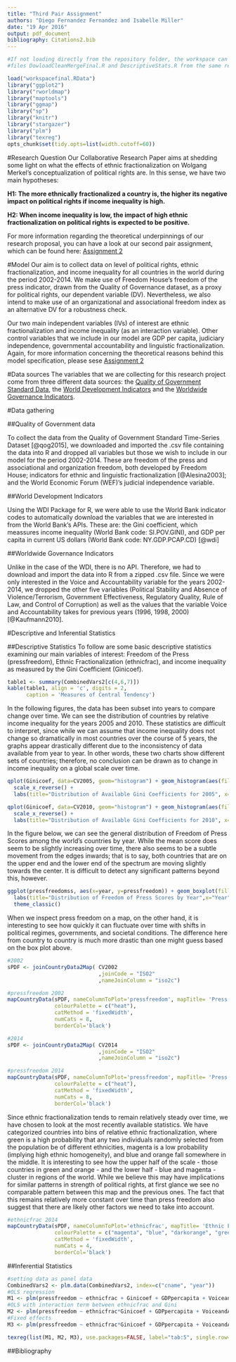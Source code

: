 ```yaml
---
title: "Third Pair Assignment"
authors: "Diego Fernandez Fernandez and Isabelle Miller"
date: "19 Apr 2016"
output: pdf_document
bibliography: Citations2.bib
---
```

```r
#If not loading directly from the repository folder, the workspace can be replicated by running the
#files DowloadCleanMergeFinal.R and DescriptiveStats.R from the same repository.

load("workspacefinal.RData")
library("ggplot2")
library("rworldmap")
library("maptools")
library("ggmap")
library("sp")
library("knitr")
library("stargazer")
library("plm")
library("texreg")
opts_chunk$set(tidy.opts=list(width.cutoff=60))
```


#Research Question
Our Collaborative Research Paper aims at shedding some light on what the effects of ethnic fractionalization on Wolgang Merkel's conceptualization of political rights are. In this sense, we have two main hypotheses: 

**H1: The more ethnically fractionalized a country is, the higher its negative impact on political rights if income inequality is high.**

**H2: When income inequality is low, the impact of high ethnic fractionalization on political rights is expected to be positive.**

For more information regarding the theoretical underpinnings of our research proposal, you can have a look at our second pair assignment, which can be found here: [Assignment 2](https://github.com/imiller88/IsabelleandDiegosFinalResearchProject/blob/master/Assignment2/Assignment2_ResearchProposal.Rmd)

#Model
Our aim is to collect data on level of political rights, ethnic fractionalization, and income inequality for all countries in the world during the period 2002-2014. We make use of Freedom House's freedom of the press indicator, drawn from the Quality of Governance dataset, as a proxy for political rights, our dependent variable (DV). Nevertheless, we also intend to make use of an organizational and associational freedom index as an alternative DV for a robustness check. 

Our two main independent variables (IVs) of interest are ethnic fractionalization and income inequality (as an interaction variable). Other control variables that we include in our model are GDP per capita, judiciary independence, governmental accountability and linguistic fractionalization. Again, for more information concerning the theoretical reasons behind this model specification, please sese [Assignment 2](https://github.com/imiller88/IsabelleandDiegosFinalResearchProject/blob/master/Assignment2/Assignment2_ResearchProposal.Rmd)

#Data sources
The variables that we are collecting for this research project come from three different data sources: the [Quality of Government Standard Data](http://qog.pol.gu.se/data/datadownloads/qogstandarddata), the [World Development Indicators](http://data.worldbank.org/data-catalog/world-development-indicators) and the [Worldwide Governance Indicators](http://data.worldbank.org/data-catalog/worldwide-governance-indicators).

\itemize{
\item{Quality of Government (QoG) Standard Time-Series Data}{ - These are contained in the QoG Standard Time-Series Dataset, which includes data from 1946 to 2015, the unit of analysis being country-year. It compiles approximately 2500 variables, making it the largest dataset developed by the Quality of Government Institute at the University of Gothenburg, Sweden.}
\item{World Development Indicators (WDI)}{ - These are a set of indicators developed by the World Bank, compiling "relevant, high-quality, and internationally comparable statistics about global development and the fight against poverty". They are organized around six main themes, which are world view, people, environment, economy, states and markets, and global links.}
\item{Worldwide Governance Indicators (WGI)}{ - These are also developed by the World Bank. They consist of "six composite indicators of broad dimensions of governance covering over 200 countries since 1996: Voice and Accountability, Political Stability and Absence of Violence/Terrorism, Government Effectiveness, Regulatory Quality, Rule of Law, and Control of Corruption". They are obtained from 31 different perception-based data sources, aiming at enabling meaningful cross-country comparisons over time.}
}


#Data gathering

##Quality of Government data 

To collect the data from the Quality of Government Standard Time-Series Dataset [@qog2015], we downloaded and imported the .csv file containing the data into R and dropped all variables but those we wish to include in our model for the period 2002-2014. These are freedom of the press and associational and organization freedom, both developed by Freedom House; indicators for ethnic and linguistic fractionalization [@Alesina2003]; and the World Economic Forum (WEF)'s judicial independence variable. 

##World Development Indicators 

Using the WDI Package for R, we were able to use the World Bank indicator codes to automatically download the variables that we are interested in from the World Bank's APIs. These are: the Gini coefficient, which meassures income inequality (World Bank code: SI.POV.GINI), and GDP per capita in current US dollars (World Bank code: NY.GDP.PCAP.CD) [@wdi]

##Worldwide Governance Indicators 

Unlike in the case of the WDI, there is no API. Therefore, we had to download and import the data into R from a zipped .csv file. Since we were only interested in the Voice and Accountability variable for the years 2002-2014, we dropped the other five variables (Political Stability and Absence of Violence/Terrorism, Government Effectiveness, Regulatory Quality, Rule of Law, and Control of Corruption)  as well as the values that the variable Voice and Accountability takes for previous years (1996, 1998, 2000) [@Kaufmann2010]. 


#Descriptive and Inferential Statistics

##Descriptive Statistics
To follow are some basic descriptive statistics examining our main variables of interest: Freedom of the Press (pressfreedom), Ethnic Fractionalization (ethnicfrac), and income inequality as measured by the Gini Coefficient (Ginicoef). 

```r
table1 <- summary(CombinedVars2[c(4,6,7)])
kable(table1, align = 'c', digits = 2, 
      caption = 'Measures of Central Tendency')
```

In the following figures, the data has been subset into years to compare change over time. We can see the distribution of countries by relative income inequality for the years 2005 and 2010. These statistics are difficult to interpret, since while we can assume that income inequality does not change so dramatically in most countries over the course of 5 years, the graphs appear drastically different due to the inconsistency of data available from year to year. In other words, these two charts show different sets of countries; therefore, no conclusion can be drawn as to change in income inequality on a global scale over time.

```r
qplot(Ginicoef, data=CV2005, geom="histogram") + geom_histogram(aes(fill = ..count..)) +
  scale_x_reverse() +
  labs(title="Distribution of Available Gini Coefficients for 2005", x="Coefficient", y="Frequency")
```


```r
qplot(Ginicoef, data=CV2010, geom="histogram") + geom_histogram(aes(fill = ..count..)) + 
  scale_x_reverse() +
  labs(title="Distribution of Available Gini Coefficients for 2010", x="Coefficient", y="Frequency")
```



In the figure below, we can see the general distribution of Freedom of Press Scores among the world's countries by year. While the mean score does seem to be slightly increasing over time, there also seems to be a subtle movement from the edges inwards; that is to say, both countries that are on the upper end and the lower end of the spectrum are moving slightly towards the center. It is difficult to detect any significant patterns beyond this, however. 

```r
ggplot(pressfreedomss, aes(x=year, y=pressfreedom)) + geom_boxplot(fill="lightblue") + 
  labs(title="Distribution of Freedom of Press Scores by Year",x="Year", y = "Freedom Score")+
  theme_classic()
```



When we inspect press freedom on a map, on the other hand, it is interesting to see how quickly it can fluctuate over time with shifts in political regimes, governments, and societal conditions. The difference here from country to country is much more drastic than one might guess based on the box plot above.

```r
#2002
sPDF <- joinCountryData2Map( CV2002
                             ,joinCode = "ISO2"
                             ,nameJoinColumn = "iso2c")

#pressfreedom 2002
mapCountryData(sPDF, nameColumnToPlot='pressfreedom', mapTitle= 'Press Freedom 2002',
               colourPalette = c("heat"),
               catMethod = 'fixedWidth',
               numCats = 8,
               borderCol='black')
```


```r
#2014
sPDF <- joinCountryData2Map( CV2014
                             ,joinCode = "ISO2"
                             ,nameJoinColumn = "iso2c")

#pressfreedom 2014
mapCountryData(sPDF, nameColumnToPlot='pressfreedom', mapTitle= 'Press Freedom 2014',
               colourPalette = c("heat"),
               catMethod = 'fixedWidth',
               numCats = 8,
               borderCol='black')
```



Since ethnic fractionalization tends to remain relatively steady over time, we have chosen to look at the most recently available statistics. We have categorized countries into bins of relative ethnic fractionalization, where green is a high probability that any two individuals randomly selected from the population be of different ethnicities, magenta is a low probability (implying high ethnic homogeneity), and blue and orange fall somewhere in the middle. It is interesting to see how the upper half of the scale - those countries in green and orange - and the lower half - blue and magenta - cluster in regions of the world. While we believe this may have implications for similar patterns in strength of political rights, at first glance we see no comparable pattern between this map and the previous ones. The fact that this remains relatively more constant over time than press freedom also suggest that there are likely other factors we need to take into account.


```r

#ethnicfrac 2014
mapCountryData(sPDF, nameColumnToPlot='ethnicfrac', mapTitle= 'Ethnic Fractionalization (2014)',
               colourPalette = c("magenta", "blue", "darkorange", "green"),
               catMethod = 'fixedWidth',
               numCats = 4,
               borderCol='black')
```

\newpage

##Inferential Statistics
```r

#setting data as panel data
CombinedVars2 <- plm.data(CombinedVars2, index=c("cname", "year"))
#OLS regression
M1 <- plm(pressfreedom ~ ethnicfrac + Ginicoef + GDPpercapita + VoiceandAccountability + judindep + langfrac , data = CombinedVars2, model="pooling", index=c("cname", "year"))
#OLS with interaction term between ethnicfrac and Gini
M2 <- plm(pressfreedom ~ ethnicfrac*Ginicoef + GDPpercapita + VoiceandAccountability + judindep + langfrac , data = CombinedVars2, model="pooling", index=c("cname", "year"))
#Fixed effects
M3 <- plm(pressfreedom ~ ethnicfrac*Ginicoef + GDPpercapita + VoiceandAccountability + judindep + langfrac , data = CombinedVars2, model="within", index=c("cname", "year"))

texreg(list(M1, M2, M3), use.packages=FALSE, label="tab:5", single.row=TRUE)

```

\newpage

##Bibliography